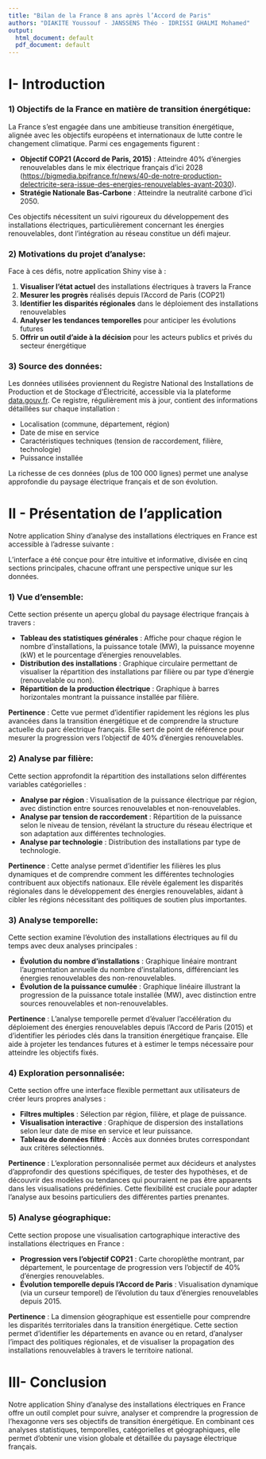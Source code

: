---
title: "Bilan de la France 8 ans après l’Accord de Paris"
authors: "DIAKITE Youssouf - JANSSENS Théo - IDRISSI GHALMI Mohamed"
output:
  html_document: default
  pdf_document: default
---

# I- Introduction

### 1) Objectifs de la France en matière de transition énergétique:

La France s'est engagée dans une ambitieuse transition énergétique, alignée avec les objectifs européens et internationaux de lutte contre le changement climatique. Parmi ces engagements figurent :

-   **Objectif COP21 (Accord de Paris, 2015)** : Atteindre 40% d'énergies renouvelables dans le mix électrique français d'ici 2028 (<https://bigmedia.bpifrance.fr/news/40-de-notre-production-delectricite-sera-issue-des-energies-renouvelables-avant-2030>).
-   **Stratégie Nationale Bas-Carbone** : Atteindre la neutralité carbone d'ici 2050.

Ces objectifs nécessitent un suivi rigoureux du développement des installations électriques, particulièrement concernant les énergies renouvelables, dont l'intégration au réseau constitue un défi majeur.

### 2) Motivations du projet d'analyse:

Face à ces défis, notre application Shiny vise à :

1.  **Visualiser l'état actuel** des installations électriques à travers la France
2.  **Mesurer les progrès** réalisés depuis l'Accord de Paris (COP21)
3.  **Identifier les disparités régionales** dans le déploiement des installations renouvelables
4.  **Analyser les tendances temporelles** pour anticiper les évolutions futures
5.  **Offrir un outil d'aide à la décision** pour les acteurs publics et privés du secteur énergétique

### 3) Source des données:

Les données utilisées proviennent du Registre National des Installations de Production et de Stockage d'Électricité, accessible via la plateforme [data.gouv.fr](https://explore.data.gouv.fr/fr/). Ce registre, régulièrement mis à jour, contient des informations détaillées sur chaque installation :

-   Localisation (commune, département, région)
-   Date de mise en service
-   Caractéristiques techniques (tension de raccordement, filière, technologie)
-   Puissance installée

La richesse de ces données (plus de 100 000 lignes) permet une analyse approfondie du paysage électrique français et de son évolution.

# II - Présentation de l'application

Notre application Shiny d'analyse des installations électriques en France est accessible à l'adresse suivante :

L'interface a été conçue pour être intuitive et informative, divisée en cinq sections principales, chacune offrant une perspective unique sur les données.

### 1) Vue d'ensemble:

Cette section présente un aperçu global du paysage électrique français à travers :

-   **Tableau des statistiques générales** : Affiche pour chaque région le nombre d'installations, la puissance totale (MW), la puissance moyenne (kW) et le pourcentage d'énergies renouvelables.
-   **Distribution des installations** : Graphique circulaire permettant de visualiser la répartition des installations par filière ou par type d'énergie (renouvelable ou non).
-   **Répartition de la production électrique** : Graphique à barres horizontales montrant la puissance installée par filière.

**Pertinence** : Cette vue permet d'identifier rapidement les régions les plus avancées dans la transition énergétique et de comprendre la structure actuelle du parc électrique français. Elle sert de point de référence pour mesurer la progression vers l'objectif de 40% d'énergies renouvelables.

### 2) Analyse par filière:

Cette section approfondit la répartition des installations selon différentes variables catégorielles :

-   **Analyse par région** : Visualisation de la puissance électrique par région, avec distinction entre sources renouvelables et non-renouvelables.
-   **Analyse par tension de raccordement** : Répartition de la puissance selon le niveau de tension, révélant la structure du réseau électrique et son adaptation aux différentes technologies.
-   **Analyse par technologie** : Distribution des installations par type de technologie.

**Pertinence** : Cette analyse permet d'identifier les filières les plus dynamiques et de comprendre comment les différentes technologies contribuent aux objectifs nationaux. Elle révèle également les disparités régionales dans le développement des énergies renouvelables, aidant à cibler les régions nécessitant des politiques de soutien plus importantes.

### 3) Analyse temporelle:

Cette section examine l'évolution des installations électriques au fil du temps avec deux analyses principales :

-   **Évolution du nombre d'installations** : Graphique linéaire montrant l'augmentation annuelle du nombre d'installations, différenciant les énergies renouvelables des non-renouvelables.
-   **Évolution de la puissance cumulée** : Graphique linéaire illustrant la progression de la puissance totale installée (MW), avec distinction entre sources renouvelables et non-renouvelables.

**Pertinence** : L'analyse temporelle permet d'évaluer l'accélération du déploiement des énergies renouvelables depuis l'Accord de Paris (2015) et d'identifier les périodes clés dans la transition énergétique française. Elle aide à projeter les tendances futures et à estimer le temps nécessaire pour atteindre les objectifs fixés.

### 4) Exploration personnalisée:

Cette section offre une interface flexible permettant aux utilisateurs de créer leurs propres analyses :

-   **Filtres multiples** : Sélection par région, filière, et plage de puissance.
-   **Visualisation interactive** : Graphique de dispersion des installations selon leur date de mise en service et leur puissance.
-   **Tableau de données filtré** : Accès aux données brutes correspondant aux critères sélectionnés.

**Pertinence** : L'exploration personnalisée permet aux décideurs et analystes d'approfondir des questions spécifiques, de tester des hypothèses, et de découvrir des modèles ou tendances qui pourraient ne pas être apparents dans les visualisations prédéfinies. Cette flexibilité est cruciale pour adapter l'analyse aux besoins particuliers des différentes parties prenantes.

### 5) Analyse géographique:

Cette section propose une visualisation cartographique interactive des installations électriques en France :

-   **Progression vers l'objectif COP21** : Carte choroplèthe montrant, par département, le pourcentage de progression vers l'objectif de 40% d'énergies renouvelables.
-   **Évolution temporelle depuis l'Accord de Paris** : Visualisation dynamique (via un curseur temporel) de l'évolution du taux d'énergies renouvelables depuis 2015.

**Pertinence** : La dimension géographique est essentielle pour comprendre les disparités territoriales dans la transition énergétique. Cette section permet d'identifier les départements en avance ou en retard, d'analyser l'impact des politiques régionales, et de visualiser la propagation des installations renouvelables à travers le territoire national.

# III- Conclusion

Notre application Shiny d'analyse des installations électriques en France offre un outil complet pour suivre, analyser et comprendre la progression de l'hexagonne vers ses objectifs de transition énergétique. En combinant ces analyses statistiques, temporelles, catégorielles et géographiques, elle permet d'obtenir une vision globale et détaillée du paysage électrique français.
